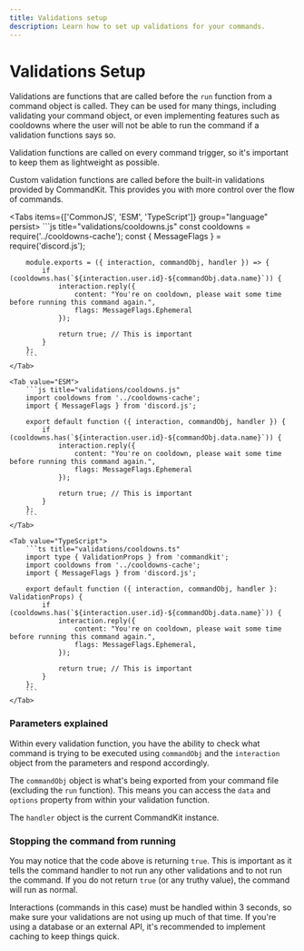 ```yaml
---
title: Validations setup
description: Learn how to set up validations for your commands.
---
```


# Validations Setup

Validations are functions that are called before the `run` function from a command object is called. They can be used for many things, including validating your command object, or even implementing features such as cooldowns where the user will not be able to run the command if a validation functions says so.

Validation functions are called on every command trigger, so it's important to keep them as lightweight as possible.

<Callout>
  Custom validation functions are called before the built-in validations
  provided by CommandKit. This provides you with more control over the flow of
  commands.
</Callout>

<Tabs items={['CommonJS', 'ESM', 'TypeScript']} group="language" persist>
    <Tab value="CommonJS">
        ```js title="validations/cooldowns.js"
        const cooldowns = require('../cooldowns-cache');
        const { MessageFlags } = require('discord.js');

        module.exports = ({ interaction, commandObj, handler }) => {
            if (cooldowns.has(`${interaction.user.id}-${commandObj.data.name}`)) {
                interaction.reply({
                    content: "You're on cooldown, please wait some time before running this command again.",
                    flags: MessageFlags.Ephemeral
                });

                return true; // This is important
            }
        };
        ```
    </Tab>

    <Tab value="ESM">
        ```js title="validations/cooldowns.js"
        import cooldowns from '../cooldowns-cache';
        import { MessageFlags } from 'discord.js';

        export default function ({ interaction, commandObj, handler }) {
            if (cooldowns.has(`${interaction.user.id}-${commandObj.data.name}`)) {
                interaction.reply({
                    content: "You're on cooldown, please wait some time before running this command again.",
                    flags: MessageFlags.Ephemeral
                });

                return true; // This is important
            }
        };
        ```
    </Tab>

    <Tab value="TypeScript">
        ```ts title="validations/cooldowns.ts"
        import type { ValidationProps } from 'commandkit';
        import cooldowns from '../cooldowns-cache';
        import { MessageFlags } from 'discord.js';

        export default function ({ interaction, commandObj, handler }: ValidationProps) {
            if (cooldowns.has(`${interaction.user.id}-${commandObj.data.name}`)) {
                interaction.reply({
                    content: "You're on cooldown, please wait some time before running this command again.",
                    flags: MessageFlags.Ephemeral,
                });

                return true; // This is important
            }
        };
        ```
    </Tab>

</Tabs>

### Parameters explained

Within every validation function, you have the ability to check what command is trying to be executed using `commandObj` and the `interaction` object from the parameters and respond accordingly.

The `commandObj` object is what's being exported from your command file (excluding the `run` function). This means you can access the `data` and `options` property from within your validation function.

The `handler` object is the current CommandKit instance.

### Stopping the command from running

You may notice that the code above is returning `true`. This is important as it tells the command handler to not run any other validations and to not run the command. If you do not return `true` (or any truthy value), the command will run as normal.

<Callout type="warn">
  Interactions (commands in this case) must be handled within 3 seconds, so make
  sure your validations are not using up much of that time. If you're using a
  database or an external API, it's recommended to implement caching to keep
  things quick.
</Callout>
